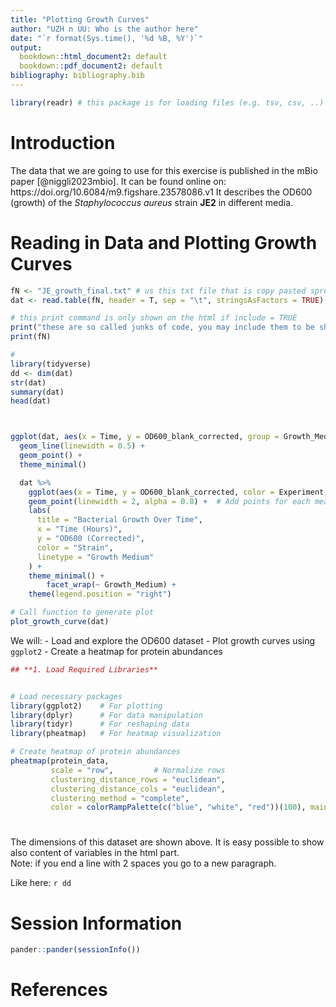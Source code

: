 ```yaml
---
title: "Plotting Growth Curves"
author: "UZH n UU: Who is the author here"
date: "`r format(Sys.time(), '%d %B, %Y')`"
output:
  bookdown::html_document2: default
  bookdown::pdf_document2: default
bibliography: bibliography.bib
---
```


```r
library(readr) # this package is for loading files (e.g. tsv, csv, ..)

```


# Introduction

The data that we are going to use for this exercise is published in the mBio paper [@niggli2023mbio]. 
It can be found online on: https://doi.org/10.6084/m9.figshare.23578086.v1
It describes the OD600 (growth) of the *Staphylococcus aureus* strain **JE2** in different media.

# Reading in Data and Plotting Growth Curves

```r
fN <- "JE_growth_final.txt" # us this txt file that is copy pasted spread sheet from excel tab separated 
dat <- read.table(fN, header = T, sep = "\t", stringsAsFactors = TRUE)
```

```r
# this print command is only shown on the html if include = TRUE
print("these are so called junks of code, you may include them to be shown in the rendered document (html here) each junk has a unique name next to it and then some additional arguments")
print(fN)
```

```r
# 
library(tidyverse)
dd <- dim(dat)
str(dat)
summary(dat)
head(dat)



ggplot(dat, aes(x = Time, y = OD600_blank_corrected, group = Growth_Medium, color = Growth_Medium)) +
  geom_line(linewidth = 0.5) +
  geom_point() +
  theme_minimal()
```

```r

  dat %>%
    ggplot(aes(x = Time, y = OD600_blank_corrected, color = Experiment, linetype = Growth_Medium, group = interaction(Strain, Growth_Medium, Replicate))) +
    geom_point(linewidth = 2, alpha = 0.8) +  # Add points for each measurement
    labs(
      title = "Bacterial Growth Over Time",
      x = "Time (Hours)",
      y = "OD600 (Corrected)",
      color = "Strain",
      linetype = "Growth Medium"
    ) +
    theme_minimal() +
        facet_wrap(~ Growth_Medium) +
    theme(legend.position = "right")

```

```r
# Call function to generate plot
plot_growth_curve(dat)
```



We will:
- Load and explore the OD600 dataset
- Plot growth curves using `ggplot2`
- Create a heatmap for protein abundances



```r
## **1. Load Required Libraries**


# Load necessary packages
library(ggplot2)    # For plotting
library(dplyr)      # For data manipulation
library(tidyr)      # For reshaping data
library(pheatmap)   # For heatmap visualization

# Create heatmap of protein abundances
pheatmap(protein_data,
         scale = "row",         # Normalize rows
         clustering_distance_rows = "euclidean",  
         clustering_distance_cols = "euclidean",
         clustering_method = "complete",
         color = colorRampPalette(c("blue", "white", "red"))(100), main = "Protein Abundance Heatmap")
```
#

The dimensions of this dataset are shown above.
It is easy possible to show also content of variables in the html part.  
Note: if you end a line with 2 spaces you go to a new paragraph.  
  
Like here: `r dd`


# Session Information

```r
pander::pander(sessionInfo())
```


# References {-}

